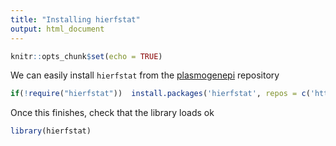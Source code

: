 ```yaml
---
title: "Installing hierfstat"
output: html_document
---
```


```r
knitr::opts_chunk$set(echo = TRUE)
```

We can easily install `hierfstat` from the [plasmogenepi](https://plasmogenepi.r-universe.dev) repository

```r
if(!require("hierfstat"))  install.packages('hierfstat', repos = c('https://plasmogenepi.r-universe.dev', 'https://cloud.r-project.org'))
```

Once this finishes, check that the library loads ok

```r
library(hierfstat)
```
